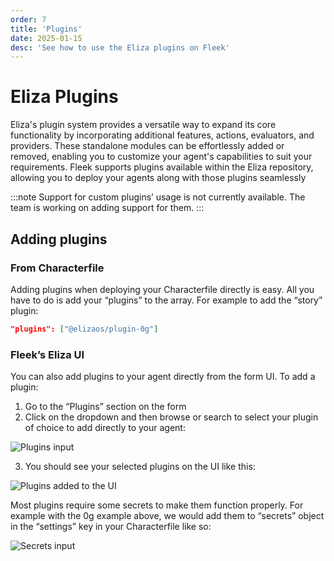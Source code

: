 ```yaml
---
order: 7
title: 'Plugins'
date: 2025-01-15
desc: 'See how to use the Eliza plugins on Fleek'
---
```


# Eliza Plugins

Eliza's plugin system provides a versatile way to expand its core functionality by incorporating additional features, actions, evaluators, and providers. These standalone modules can be effortlessly added or removed, enabling you to customize your agent's capabilities to suit your requirements.
Fleek supports plugins available within the Eliza repository, allowing you to deploy your agents along with those plugins seamlessly

:::note
Support for custom plugins’ usage is not currently available. The team is working on adding support for them.
:::

## Adding plugins

### From Characterfile

Adding plugins when deploying your Characterfile directly is easy. All you have to do is add your “plugins” to the array. For example to add the “story” plugin:

```json
"plugins": ["@elizaos/plugin-0g"]
```

### Fleek’s Eliza UI

You can also add plugins to your agent directly from the form UI. To add a plugin:

1. Go to the “Plugins” section on the form
2. Click on the dropdown and then browse or search to select your plugin of choice to add directly to your agent:

![Plugins input](./plugins-input.png)

3. You should see your selected plugins on the UI like this:

![Plugins added to the UI](./added-plugins.png)

Most plugins require some secrets to make them function properly. For example with the 0g example above, we would add them to “secrets” object in the “settings” key in your Characterfile like so:

![Secrets input](./secrets.png)
